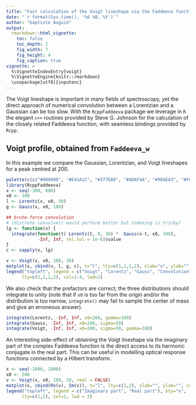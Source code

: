 ```yaml
---
title: "Fast calculation of the Voigt lineshape via the Faddeeva function"
date: "`r format(Sys.time(), '%d %B, %Y')`"
author: "baptiste Auguié"
output:
  rmarkdown::html_vignette:
    toc: false
    toc_depth: 2
    fig_width: 7
    fig_height: 4
    fig_caption: true
vignette: >
  %\VignetteIndexEntry{voigt}
  %\VignetteEngine{knitr::rmarkdown}
  \usepackage[utf8]{inputenc}
---
```


The Voigt lineshape is important in many fields of spectroscopy, yet the direct approach of numerical convolution between a Lorentzian and a Gaussian can be too slow. With the `RcppFaddeeva` package we leverage in `R` the elegant `c++` routines provided by Steve G. Johnson for the calculation of the closely related Faddeeva function, with seamless bindings provided by `Rcpp`. 

## Voigt profile, obtained from `Faddeeva_w`

In this example we compare the Gaussian, Lorentzian, and Voigt lineshapes for a peak centred at 200.
```r
palette(c(c("#000000", "#E41A1C", "#377EB8", "#4DAF4A", "#984EA3", "#FF7F00"), palette()))
library(RcppFaddeeva)
x <- seq(-300, 800)
x0 <- 200
l <- Lorentz(x, x0, 30)
g <- Gauss(x, x0, 100)

## brute-force convolution
# (discrete convolve() would perform better but indexing is tricky)
lg <- function(x) {
  integrate(function(t) Lorentz(t, 0, 30) *  Gauss(x-t, x0, 100),
            -Inf, Inf, rel.tol = 1e-6)$value
}
c <- sapply(x, lg)

v <- Voigt(x, x0, 100, 30)
matplot(x, cbind(v, l, g, c), t="l", lty=c(1,1,1,2), xlab="x", ylab="", lwd = 2)
legend("topleft", legend = c("Voigt", "Lorentz", "Gauss", "Convolution"), bty="n",
      lty=c(1,1,1,2), col=1:4, lwd=2)
```

We also check that the prefactors are correct; the three distributions should integrate to unity (note that if `x0` is too far from the origin and/or the distribution is too narrow, `integrate()` may fail to sample the center of mass and give an erroneous answer).

```r
integrate(Lorentz, -Inf, Inf, x0=200, gamma=100)
integrate(Gauss, -Inf, Inf, x0=200, sigma=50)
integrate(Voigt, -Inf, Inf, x0=200, sigma=50, gamma=100)
```

An interesting side-effect of obtaining the Voigt lineshape via the imaginary part of the complex Faddeeva function is the direct access to its harmonic conjugate in the real part. This can be useful in modelling optical response functions connected by a Hilbert transform.

```r
x <- seq(-1000, 1000)
x0 <- 200
v <- Voigt(x, x0, 100, 30, real = FALSE)
matplot(x, cbind(Re(v), Im(v)), t="l", lty=c(1,2), xlab="", ylab="", col=1, lwd = 2)
legend("topleft", legend = c("Imaginary part", "Real part"), bty="n",
      lty=c(1,2), col=1, lwd = 2)
```

